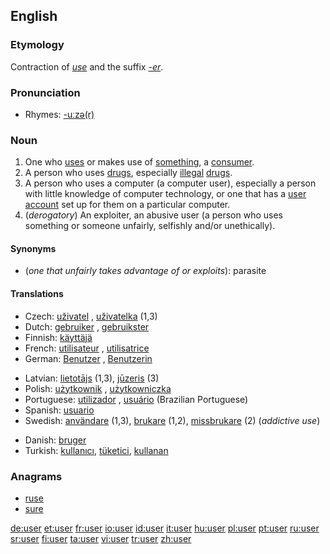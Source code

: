 ==English==

===Etymology===
Contraction of ''[[use]]'' and the suffix ''[[-er]]''.

===Pronunciation===
*Rhymes: [[Rhymes:English:-uːzə(r)|-uːzə(r)]]

===Noun===
{{en-noun}}

# One who [[use]]s or makes use of [[something]], a [[consumer]].
# A person who uses [[drug]]s, especially [[illegal]] [[drugs]].
# A person who uses a computer (a computer user), especially a person with little knowledge of computer technology, or one that has a [[user account]] set up for them on a particular computer.
#(''derogatory'') An exploiter, an abusive user (a person who uses something or someone unfairly, selfishly and/or unethically).

====Synonyms====
*(''one that unfairly takes advantage of or exploits''): parasite

====Translations====
{{top}}
*Czech:   [[uživatel]] {{m}}, [[uživatelka]] {{f}} (1,3)
*Dutch: [[gebruiker]] {{m}}, [[gebruikster]] {{f}}
*Finnish: [[käyttäjä]]
*French: [[utilisateur]] {{m}}, [[utilisatrice]] {{f}}
*German: [[Benutzer]] {{m}}, [[Benutzerin]] {{f}}
{{mid}}
*Latvian: [[lietotājs]] {{m}} (1,3), [[jūzeris]] {{m}} (3)
*Polish: [[użytkownik]] {{m}}, [[użytkowniczka]] {{f}}
*Portuguese: [[utilizador]] {{m}}, [[usuário]] {{m}} (Brazilian Portuguese)
*Spanish: [[usuario]] {{m}}
*Swedish: [[användare]] {{c}} (1,3), [[brukare]] {{c}} (1,2), [[missbrukare]] {{c}} (2) (''addictive use'')
{{bottom}}
*Danish: [[bruger]] {{m}}
*Turkish: [[kullanıcı]], [[tüketici]], [[kullanan]]

===Anagrams===
*[[ruse]]
*[[sure]]

[[de:user]]
[[et:user]]
[[fr:user]]
[[io:user]]
[[id:user]]
[[it:user]]
[[hu:user]]
[[pl:user]]
[[pt:user]]
[[ru:user]]
[[sr:user]]
[[fi:user]]
[[ta:user]]
[[vi:user]]
[[tr:user]]
[[zh:user]]